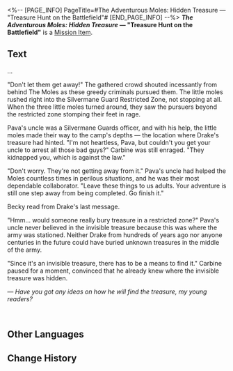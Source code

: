 <%-- [PAGE_INFO]
PageTitle=#The Adventurous Moles: Hidden Treasure — "Treasure Hunt on the Battlefield"#
[END_PAGE_INFO] --%>
{{Item Infobox
|title       = ''The Adventurous Moles: Hidden Treasure'' &mdash; "Treasure Hunt on the Battlefield"
|id          = 140173
|image       = Item Jarilo-VI Readable.png{{subst:void|<!--$UPLOAD:<<SpriteOutput/ItemFigures/190002.png>-<Item Jarilo-VI Readable.png>-<Item Icons>>-->}}
|type        = Mission Item
|invCategory = Missions
|rarity      = 3
|effect      = 
|description = A few pages from a children's adventure book very popular in Belobog.
}}
{{Description|''"The Moles, the Moles, are brilliant and strong! The Moles, the Moles, take the reins!"''}}
'''''The Adventurous Moles: Hidden Treasure'' &mdash; "Treasure Hunt on the Battlefield"''' is a [[Mission Item]].

==Text==
<div align="center">{{Color|Keyword|Treasure Hunt on the Battlefield}}</div>
...

"Don't let them get away!" The gathered crowd shouted incessantly from behind The Moles as these greedy criminals pursued them. The little moles rushed right into the Silvermane Guard Restricted Zone, not stopping at all. When the three little moles turned around, they saw the pursuers beyond the restricted zone stomping their feet in rage.

Pava's uncle was a Silvermane Guards officer, and with his help, the little moles made their way to the camp's depths &mdash; the location where Drake's treasure had hinted. "I'm not heartless, Pava, but couldn't you get your uncle to arrest all those bad guys?" Carbine was still enraged. "They kidnapped you, which is against the law."

"Don't worry. They're not getting away from it." Pava's uncle had helped the Moles countless times in perilous situations, and he was their most dependable collaborator. "Leave these things to us adults. Your adventure is still one step away from being completed. Go finish it."

{{Color|h|nobold=1|"The industrious and smart soldier will check the 4 gun stands every day to make sure there are exactly 3 guns per stand, no more and no less."}} Becky read from Drake's last message.

"Hmm... would someone really bury treasure in a restricted zone?" Pava's uncle never believed in the invisible treasure because this was where the army was stationed. Neither Drake from hundreds of years ago nor anyone centuries in the future could have buried unknown treasures in the middle of the army.

"Since it's an invisible treasure, there has to be a means to find it." Carbine paused for a moment, convinced that he already knew where the invisible treasure was hidden.

''&mdash; Have you got any ideas on how he will find the treasure, my young readers?''

{{Color|h|nobold=1|''Mole Tip: ''}}<br />{{Color|h|nobold=1|''If you pay close attention to the decorations nearby that fit the description of "3 guns," you'll be able to figure out the answer on your own.''}}

==Other Languages==
{{Other Languages
|en   = ''The Adventurous Moles: Hidden Treasure'' &mdash; "Treasure Hunt on the Battlefield"
|zhs  = 《冒险鼹鼠队：隐形的宝藏》战地追迹
|zht  = 《冒險鼴鼠隊：隱形的寶藏》戰地追跡
|ja   = 『モグラ冒険隊・見えない宝物』戦地追跡
|ko   = ≪두더지 모험단: 숨겨진 보물≫ 전장 추적
|es   = Pistas en el campo de batalla - «Los topos aventureros: el tesoro invisible»
|fr   = ''Les Taupes aventurières&nbsp;: Le trésor caché'' &mdash; «&nbsp;Chasse au trésor sur le champ de bataille&nbsp;»
|ru   = Кроты-приключенцы: Спрятанное сокровище. Охота за сокровищами на поле боя
|th   = "การผจญภัยของแก๊งตัวตุ่น: สมบัติเร้นลับ" - ตามรอยสนามรบ
|vi   = "Đội Chuột Chũi Phiêu Lưu: Kho Báu Ẩn Giấu" - Truy Vết Chiến Địa
|de   = „Die abenteuerlustigen Maulwürfe: Verborgener Schatz“ – Schatzjagd auf dem Schlachtfeld
|id   = "Petualang The Moles: Harta Karun Tersembunyi" &mdash; Melacak Medan Perang
|pt   = "As Toupeiras Aventureiras: Tesouro Escondido" – "Caça ao Tesouro no Campo de Batalha"
}}

==Change History==
{{Change History|1.0}}